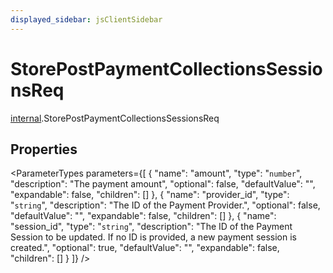 ```yaml
---
displayed_sidebar: jsClientSidebar
---
```



# StorePostPaymentCollectionsSessionsReq

[internal](../../modules/internal.mdx).StorePostPaymentCollectionsSessionsReq

## Properties

<ParameterTypes parameters={[
  {
    "name": "amount",
    "type": "`number`",
    "description": "The payment amount",
    "optional": false,
    "defaultValue": "",
    "expandable": false,
    "children": []
  },
  {
    "name": "provider_id",
    "type": "`string`",
    "description": "The ID of the Payment Provider.",
    "optional": false,
    "defaultValue": "",
    "expandable": false,
    "children": []
  },
  {
    "name": "session_id",
    "type": "`string`",
    "description": "The ID of the Payment Session to be updated. If no ID is provided, a new payment session is created.",
    "optional": true,
    "defaultValue": "",
    "expandable": false,
    "children": []
  }
]} />

